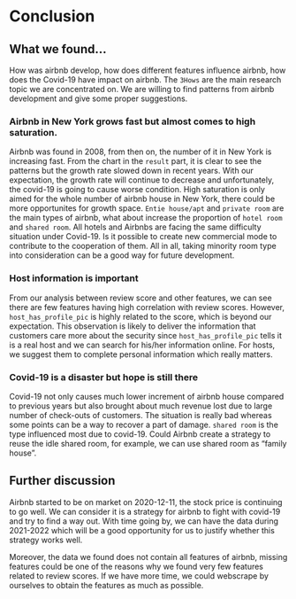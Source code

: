 # Conclusion

## What we found...

How was airbnb develop, how does different features influence airbnb, how does the Covid-19 have impact on airbnb. The `3Hows` are the main research topic we are concentrated on. We are willing to find patterns from airbnb development and give some proper suggestions.

### Airbnb in New York grows fast but almost comes to high saturation.

Airbnb was found in 2008, from then on, the number of it in New York is increasing fast. From the chart in the `result` part, it is clear to see the patterns but the growth rate slowed down in recent years. With our expectation, the growth rate will continue to decrease and unfortunately, the covid-19 is going to cause worse condition. High saturation is only aimed for the whole number of airbnb house in New York, there could be more opportunites for growth space. `Entie house/apt` and `private room` are the main types of airbnb, what about increase the proportion of `hotel room` and `shared room`. All hotels and Airbnbs are facing the same difficulty situation under Covid-19. Is it possible to create new commercial mode to contribute to the cooperation of them. All in all, taking minority room type into consideration can be a good way for future development.

### Host information is important

From our analysis between review score and other features, we can see there are few features having high correlation with review scores. However, `host_has_profile_pic` is highly related to the score, which is beyond our expectation. This observation is likely to deliver the information that customers care more about the security since `host_has_profile_pic` tells it is a real host and we can search for his/her information online. For hosts, we suggest them to complete personal information which really matters.

### Covid-19 is a disaster but hope is still there

Covid-19 not only causes much lower increment of airbnb house compared to previous years but also brought about much revenue lost due to large number of check-outs of customers. The situation is really bad whereas some points can be a way to recover a part of damage. `shared room` is the type influenced most due to covid-19. Could Airbnb create a strategy to reuse the idle shared room, for example, we can use shared room as "family house". 


## Further discussion

Airbnb started to be on market on 2020-12-11, the stock price is continuing to go well. We can consider it is a strategy for airbnb to fight with covid-19 and try to find a way out. With time going by, we can have the data during 2021-2022 which will be a good opportunity for us to justify whether this strategy works well. 

Moreover, the data we found does not contain all features of airbnb, missing features could be one of the reasons why we found very few features related to review scores. If we have more time, we could webscrape by ourselves to obtain the features as much as possible.